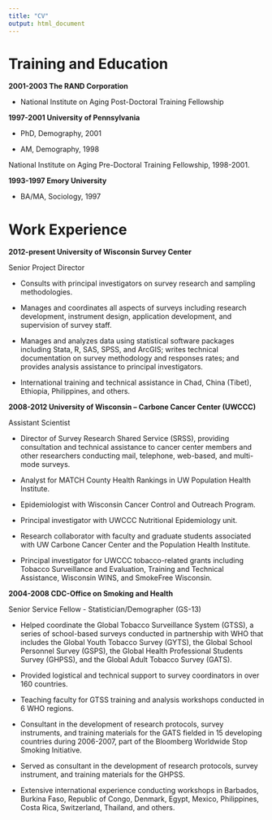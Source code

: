 ---
title: "CV"
output: html_document
---

# Training and Education

**2001-2003     The RAND Corporation**

- National Institute on Aging Post-Doctoral Training Fellowship


**1997-2001     University of Pennsylvania**

- PhD, Demography, 2001

- AM, Demography, 1998

National Institute on Aging Pre-Doctoral Training Fellowship, 1998-2001.


**1993-1997     Emory University** 		                         

- BA/MA, Sociology, 1997



# Work Experience	

**2012-present	University of Wisconsin Survey Center**

Senior Project Director

- Consults with principal investigators on survey research and sampling methodologies.

- Manages and coordinates all aspects of surveys including research development, instrument design, application development, and supervision of survey staff.  

- Manages and analyzes data using statistical software packages including Stata, R, SAS, SPSS, and ArcGIS; writes technical documentation on survey methodology and responses rates; and provides analysis assistance to principal investigators.  

- International training and technical assistance in Chad, China (Tibet), Ethiopia, Philippines, and others.  

**2008-2012	University of Wisconsin – Carbone Cancer Center (UWCCC)**

Assistant Scientist

- Director of Survey Research Shared Service (SRSS), providing consultation and technical assistance to cancer center members and other researchers conducting mail, telephone, web-based, and multi-mode surveys.  

- Analyst for MATCH County Health Rankings in UW Population Health Institute.

- Epidemiologist with Wisconsin Cancer Control and Outreach Program.

- Principal investigator with UWCCC Nutritional Epidemiology unit.  

- Research collaborator with faculty and graduate students associated with UW Carbone Cancer Center and the Population Health Institute. 

- Principal investigator for UWCCC tobacco-related grants including Tobacco Surveillance and Evaluation, Training and Technical Assistance, Wisconsin WINS, and SmokeFree Wisconsin.


 
**2004-2008	CDC-Office on Smoking and Health**

Senior Service Fellow - Statistician/Demographer (GS-13)

- Helped coordinate the Global Tobacco Surveillance System (GTSS), a series of school-based surveys conducted in partnership with WHO that includes the Global Youth Tobacco Survey (GYTS), the Global School Personnel Survey (GSPS), the Global Health Professional Students Survey (GHPSS), and the Global Adult Tobacco Survey (GATS).  

- Provided logistical and technical support to survey coordinators in over 160 countries.  

- Teaching faculty for GTSS training and analysis workshops conducted in 6 WHO regions.  

- Consultant in the development of research protocols, survey instruments, and training materials for the GATS fielded in 15 developing countries during 2006-2007, part of the Bloomberg Worldwide Stop Smoking Initiative.  
- Served as consultant in the development of research protocols, survey instrument, and training materials for the GHPSS.  

- Extensive international experience conducting workshops in Barbados, Burkina Faso, Republic of Congo, Denmark, Egypt, Mexico, Philippines, Costa Rica, Switzerland, Thailand, and others.  